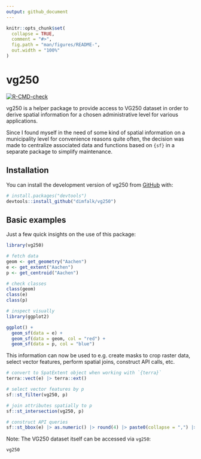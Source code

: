 ```yaml
---
output: github_document
---
```


<!-- README.md is generated from README.Rmd. Please edit that file -->

```r
knitr::opts_chunk$set(
  collapse = TRUE,
  comment = "#>",
  fig.path = "man/figures/README-",
  out.width = "100%"
)
```

# vg250

<!-- badges: start -->
[![R-CMD-check](https://github.com/dimfalk/vg250/actions/workflows/R-CMD-check.yaml/badge.svg)](https://github.com/dimfalk/vg250/actions/workflows/R-CMD-check.yaml)
<!-- badges: end -->

vg250 is a helper package to provide access to VG250 dataset in order to derive 
spatial information for a chosen administrative level for various applications.

Since I found myself in the need of some kind of spatial information on a 
municipality level for convenience reasons quite often, the decision was made to 
centralize associated data and functions based on `{sf}` in a separate package 
to simplify maintenance.

## Installation

You can install the development version of vg250 from [GitHub](https://github.com/) with:

``` r
# install.packages("devtools")
devtools::install_github("dimfalk/vg250")
```

## Basic examples

Just a few quick insights on the use of this package:

```r
library(vg250)

# fetch data
geom <- get_geometry("Aachen")
e <- get_extent("Aachen")
p <- get_centroid("Aachen")

# check classes
class(geom)
class(e)
class(p)

# inspect visually
library(ggplot2)

ggplot() + 
  geom_sf(data = e) + 
  geom_sf(data = geom, col = "red") + 
  geom_sf(data = p, col = "blue")
```

This information can now be used to e.g. create masks to crop raster data, 
select vector features, perform spatial joins, construct API calls, etc.

```r
# convert to SpatExtent object when working with `{terra}`
terra::vect(e) |> terra::ext()

# select vector features by p
sf::st_filter(vg250, p)

# join attributes spatially to p
sf::st_intersection(vg250, p)

# construct API queries
sf::st_bbox(e) |> as.numeric() |> round(4) |> paste0(collapse = ",") |> paste0("&bbox=", x = _)
```
Note: The VG250 dataset itself can be accessed via `vg250`:

```r
vg250
```
